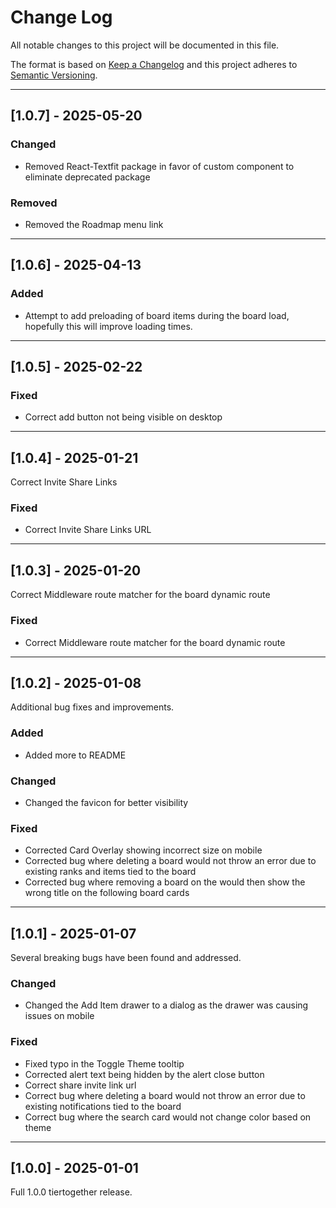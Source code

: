 # Change Log

All notable changes to this project will be documented in this file.

The format is based on [Keep a Changelog](http://keepachangelog.com/)
and this project adheres to [Semantic Versioning](http://semver.org/).

---

## [1.0.7] - 2025-05-20

### Changed

- Removed React-Textfit package in favor of custom component to eliminate deprecated package

### Removed

- Removed the Roadmap menu link

---

## [1.0.6] - 2025-04-13

### Added

- Attempt to add preloading of board items during the board load, hopefully this will improve loading times.

---

## [1.0.5] - 2025-02-22

### Fixed

- Correct add button not being visible on desktop

---

## [1.0.4] - 2025-01-21

Correct Invite Share Links

### Fixed

- Correct Invite Share Links URL

---

## [1.0.3] - 2025-01-20

Correct Middleware route matcher for the board dynamic route

### Fixed

- Correct Middleware route matcher for the board dynamic route

---

## [1.0.2] - 2025-01-08

Additional bug fixes and improvements.

### Added

- Added more to README

### Changed

- Changed the favicon for better visibility

### Fixed

- Corrected Card Overlay showing incorrect size on mobile
- Corrected bug where deleting a board would not throw an error due to existing ranks and items tied to the board
- Corrected bug where removing a board on the would then show the wrong title on the following board cards

---

## [1.0.1] - 2025-01-07

Several breaking bugs have been found and addressed.

### Changed

- Changed the Add Item drawer to a dialog as the drawer was causing issues on mobile

### Fixed

- Fixed typo in the Toggle Theme tooltip
- Corrected alert text being hidden by the alert close button
- Correct share invite link url
- Correct bug where deleting a board would not throw an error due to existing notifications tied to the board
- Correct bug where the search card would not change color based on theme

---

## [1.0.0] - 2025-01-01

Full 1.0.0 tiertogether release.
